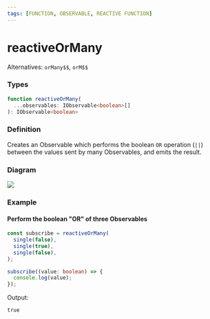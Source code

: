 ```yaml
---
tags: [FUNCTION, OBSERVABLE, REACTIVE FUNCTION]
---
```


# reactiveOrMany

Alternatives: `orMany$$`, `orM$$`

### Types

```ts
function reactiveOrMany(
  ...observables: IObservable<boolean>[]
): IObservable<boolean>
```

### Definition

Creates an Observable which performs the boolean `OR` operation (`||`) between the values sent by many Observables, and emits the result.

### Diagram

[![](https://mermaid.ink/img/pako:eNp9kcFqwzAMhl_F6LRB9gI-FJJsx9FDu5suqq1uhkRJHbtQSt99ztpCdMhutr7P_4_RFdzgGSxMfMosjt8DfUfqUVBGiim4MJIkUxuazHCYOJ7p0HGtaaNpo2mraatpZHIpnHkbP0kus6onL4vWalmyvLSvOnT7tZ9_UL9tNjrNmiN1E6M066hdR3pcvFL0b2SKefXZnaFABT3HnoIve7iiGIOQfrhnBFuOno-Uu4SAcitqHj0l_vAhDRHsX3UFlNOwu4gDO4c-pccuH9btF3sos4M)](https://mermaid.live/edit#pako:eNp9kcFqwzAMhl_F6LRB9gI-FJJsx9FDu5suqq1uhkRJHbtQSt99ztpCdMhutr7P_4_RFdzgGSxMfMosjt8DfUfqUVBGiim4MJIkUxuazHCYOJ7p0HGtaaNpo2mraatpZHIpnHkbP0kus6onL4vWalmyvLSvOnT7tZ9_UL9tNjrNmiN1E6M066hdR3pcvFL0b2SKefXZnaFABT3HnoIve7iiGIOQfrhnBFuOno-Uu4SAcitqHj0l_vAhDRHsX3UFlNOwu4gDO4c-pccuH9btF3sos4M)

### Example

#### Perform the boolean "OR" of three Observables

```ts
const subscribe = reactiveOrMany(
  single(false),
  single(true),
  single(false),
);

subscribe((value: boolean) => {
  console.log(value);
});
```

Output:

```text
true
```
